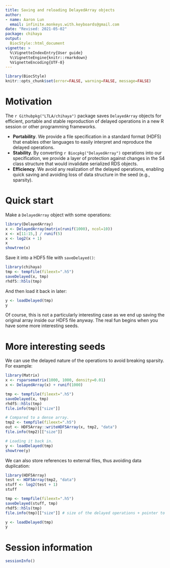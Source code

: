 ```yaml
---
title: Saving and reloading DelayedArray objects
author:
- name: Aaron Lun
  email: infinite.monkeys.with.keyboards@gmail.com
date: "Revised: 2021-05-02"
package: chihaya 
output:
  BiocStyle::html_document
vignette: >
  %\VignetteIndexEntry{User guide}
  %\VignetteEngine{knitr::rmarkdown}
  %VignetteEncoding{UTF-8}  
---
```


```r
library(BiocStyle)
knitr::opts_chunk$set(error=FALSE, warning=FALSE, message=FALSE)
```

# Motivation

The `r Githubpkg("LTLA/chihaya")` package saves `DelayedArray` objects for efficient, portable and stable reproduction of delayed operations in a new R session or other programming frameworks.

- **Portability**.
  We provide a file specification in a standard format (HDF5) that enables other languages to easily interpret and reproduce the delayed operations.
- **Stability**.
  By converting `r Biocpkg("DelayedArray")` operations into our specification, we provide a layer of protection against changes in the S4 class structure that would invalidate serialized RDS objects.
- **Efficiency**. 
  We avoid any realization of the delayed operations, enabling quick saving and avoiding loss of data structure in the seed (e.g., sparsity).

# Quick start

Make a `DelayedArray` object with some operations:

```r
library(DelayedArray)
x <- DelayedArray(matrix(runif(1000), ncol=10))
x <- x[11:15,] / runif(5) 
x <- log2(x + 1)
x
showtree(x)
```

Save it into a HDF5 file with `saveDelayed()`:

```r
library(chihaya)
tmp <- tempfile(fileext=".h5")
saveDelayed(x, tmp)
rhdf5::h5ls(tmp)
```

And then load it back in later:

```r
y <- loadDelayed(tmp)
y
```

Of course, this is not a particularly interesting case as we end up saving the original array inside our HDF5 file anyway.
The real fun begins when you have some more interesting seeds.

# More interesting seeds

We can use the delayed nature of the operations to avoid breaking sparsity.
For example:

```r
library(Matrix)
x <- rsparsematrix(1000, 1000, density=0.01)
x <- DelayedArray(x) + runif(1000)

tmp <- tempfile(fileext=".h5")
saveDelayed(x, tmp)
rhdf5::h5ls(tmp)
file.info(tmp)[["size"]]

# Compared to a dense array.
tmp2 <- tempfile(fileext=".h5")
out <- HDF5Array::writeHDF5Array(x, tmp2, "data")
file.info(tmp2)[["size"]]

# Loading it back in.
y <- loadDelayed(tmp)
showtree(y)
```

We can also store references to external files, thus avoiding data duplication:

```r
library(HDF5Array)
test <- HDF5Array(tmp2, "data")
stuff <- log2(test + 1)
stuff

tmp <- tempfile(fileext=".h5")
saveDelayed(stuff, tmp)
rhdf5::h5ls(tmp)
file.info(tmp)[["size"]] # size of the delayed operations + pointer to the actual file

y <- loadDelayed(tmp)
y
```

# Session information {-}

```r
sessionInfo()
```
